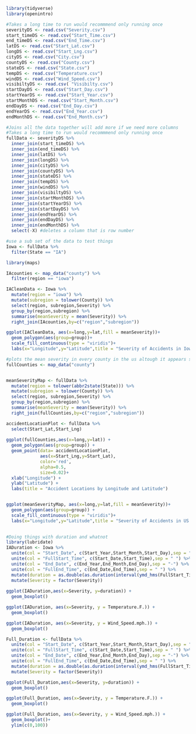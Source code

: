 ```r
library(tidyverse)
library(openintro)
```

```r
#Takes a long time to run would recommmend only running once  
severityDS <- read.csv("Severity.csv")
start_timeDS <- read.csv("Start_Time.csv")
end_timeDS <- read.csv("End_Time.csv")
latDS <- read.csv("Start_Lat.csv")
longDS <- read.csv("Start_Lng.csv")
cityDS <- read.csv("City.csv")
countyDS <- read.csv("County.csv")
stateDS <- read.csv("State.csv")
tempDS <- read.csv("Temperature.csv")
windDS <- read.csv("Wind_Speed.csv")
visibiltyDS <- read.csv( "Visibilty.csv")
startDayDS <- read.csv("Start_Day.csv")
startYearDS <- read.csv("Start_Year.csv")
startMonthDS <- read.csv("Start_Month.csv")
endDayDS <- read.csv("End_Day.csv")
endYearDS <- read.csv("End_Year.csv")
endMonthDS <- read.csv("End_Month.csv")
```

```r
#Joins all the data together will add more if we need more columns
#Takes a long time to run would recommmend only running once  
fullData <- severityDS %>%
  inner_join(start_timeDS) %>%
  inner_join(end_timeDS) %>%
  inner_join(latDS) %>%
  inner_join(longDS) %>%
  inner_join(cityDS) %>%
  inner_join(countyDS) %>%
  inner_join(stateDS) %>%
  inner_join(tempDS) %>%
  inner_join(windDS) %>%
  inner_join(visibiltyDS) %>%
  inner_join(startMonthDS) %>%
  inner_join(startYearDS) %>%
  inner_join(startDayDS) %>%
  inner_join(endYearDS) %>%
  inner_join(endDayDS) %>%
  inner_join(endMonthDS) %>%
  select(-X) #deletes a column that is row number
```

```r
#use a sub set of the data to test things
Iowa <- fullData %>%
  filter(State == "IA")
```

```r
library(maps)
```

```r
IAcounties <- map_data("county") %>%
  filter(region == "iowa") 

IACleanData <- Iowa %>%
  mutate(region = "iowa") %>%
  mutate(subregion = tolower(County)) %>%
  select(region, subregion,Severity) %>%
  group_by(region,subregion) %>%
  summarise(meanSeverity = mean(Severity)) %>%
  right_join(IAcounties,by=c("region","subregion"))

ggplot(IACleanData, aes(x=long,y=lat,fill = meanSeverity))+
  geom_polygon(aes(group=group))+
  scale_fill_continuous(type = "viridis")+
  labs(x="Longitude",y="Latitude",title = "Severity of Accidents in Iowa by County")


```

```r
#plots the mean severity in every county in the us altough it appears some counites are missing
fullCounties <- map_data("county")


meanSeverityMap <- fullData %>% 
  mutate(region = tolower(abbr2state(State))) %>%
  mutate(subregion = tolower(County)) %>%
  select(region, subregion,Severity) %>%
  group_by(region,subregion) %>%
  summarise(meanSeverity = mean(Severity)) %>%
  right_join(fullCounties,by=c("region","subregion"))

accidentLocationPlot <- fullData %>%
  select(Start_Lat,Start_Lng)
  
ggplot(fullCounties,aes(x=long,y=lat)) +
  geom_polygon(aes(group=group)) +
  geom_point(data= accidentLocationPlot,
             aes(x=Start_Lng,y=Start_Lat),
             color='red', 
             alpha=0.5, 
             size=0.02)+ 
  xlab("Longitude") + 
  ylab("Latitude") + 
  labs(title = "Accident Locations by Longitude and Latitude")


ggplot(meanSeverityMap, aes(x=long,y=lat,fill = meanSeverity))+
  geom_polygon(aes(group=group)) +
  scale_fill_continuous(type = "viridis")+
  labs(x="Longitude",y="Latitude",title = "Severity of Accidents in US by County")
  
```

```r
#Doing things with duration and whatnot
library(lubridate)
IADuration <- Iowa %>%
  unite(col = "Start_Date", c(Start_Year,Start_Month,Start_Day),sep = "-") %>%
  unite(col = "FullStart_Time", c(Start_Date,Start_Time),sep = " ") %>%
  unite(col = "End_Date", c(End_Year,End_Month,End_Day),sep = "-") %>%
  unite(col = "FullEnd_Time", c(End_Date,End_Time),sep = " ") %>%
  mutate(duration = as.double(as.duration(interval(ymd_hms(FullStart_Time),ymd_hms(FullEnd_Time)))))%>% #num of seconds of the accident
  mutate(Severity = factor(Severity))
  
ggplot(IADuration,aes(x=Severity, y=duration)) +
  geom_boxplot()

ggplot(IADuration, aes(x=Severity, y = Temperature.F.)) +
  geom_boxplot()

ggplot(IADuration, aes(x=Severity, y = Wind_Speed.mph.)) +
  geom_boxplot()
```


```r
Full_Duration <- fullData %>%
  unite(col = "Start_Date", c(Start_Year,Start_Month,Start_Day),sep = "-") %>%
  unite(col = "FullStart_Time", c(Start_Date,Start_Time),sep = " ") %>%
  unite(col = "End_Date", c(End_Year,End_Month,End_Day),sep = "-") %>%
  unite(col = "FullEnd_Time", c(End_Date,End_Time),sep = " ") %>%
  mutate(duration = as.double(as.duration(interval(ymd_hms(FullStart_Time),ymd_hms(FullEnd_Time))))) %>%
  mutate(Severity = factor(Severity))

ggplot(Full_Duration,aes(x=Severity, y=duration)) +
  geom_boxplot()

ggplot(Full_Duration, aes(x=Severity, y = Temperature.F.)) +
  geom_boxplot() 

ggplot(Full_Duration, aes(x=Severity, y = Wind_Speed.mph.)) +
  geom_boxplot()+ 
  ylim(c(0,100))
```
